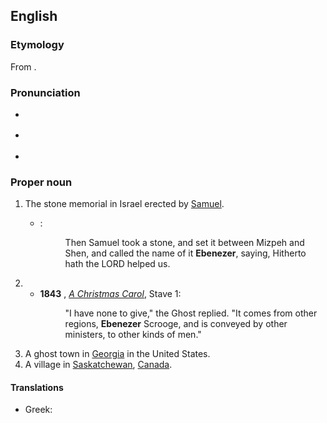 ==English==
{{wikipedia}}

===Etymology===
From {{etyl|he|en}} {{m|he|אֶבֶן הָעֵזֶר||stone of help|tr=éven-ha`éizer}}.

===Pronunciation===
* {{a|GA}} {{IPA|/ɛbəˈnizɚ/|lang=en}}
* {{a|RP}} {{IPA|/ɛbəˈniːzə/|lang=en}}
* {{rhymes|iːzə(ɹ)|lang=en}}

===Proper noun===
{{en-proper noun}}

# {{lb|en|biblical}} The stone memorial in Israel erected by [[Samuel]].
#* {{RQ:Authorized Version|1 Samuel|7|12}}:
#*: Then Samuel took a stone, and set it between Mizpeh and Shen, and called the name of it '''Ebenezer''', saying, Hitherto hath the LORD helped us.
# {{non-gloss definition|{{given name|male|from=Hebrew}} taken up by [[Puritans]] in the 17th century.}}
#* '''1843''' {{w|Charles Dickens}}, ''[[s:A Christmas Carol|A Christmas Carol]]'', Stave 1:
#*: "I have none to give," the Ghost replied. "It comes from other regions, '''Ebenezer''' Scrooge, and is conveyed by other ministers, to other kinds of men."
# A ghost town in [[Georgia]] in the United States.
# A village in [[Saskatchewan]], [[Canada]].

====Translations====
{{trans-top|male given name}}
* Greek: {{t|el|Εμπενίζερ}}
{{trans-mid}}
{{trans-bottom}}

{{topics|en|Villages|Georgia, USA|Saskatchewan}}